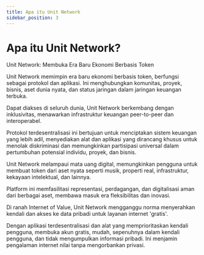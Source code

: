 ```yaml
---
title: Apa itu Unit Network
sidebar_position: 3
---
```


# Apa itu Unit Network?

Unit Network: Membuka Era Baru Ekonomi Berbasis Token

Unit Network memimpin era baru ekonomi berbasis token, berfungsi sebagai protokol dan aplikasi. Ini menghubungkan komunitas, proyek, bisnis, aset dunia nyata, dan status jaringan dalam jaringan keuangan terbuka.

Dapat diakses di seluruh dunia, Unit Network berkembang dengan inklusivitas, menawarkan infrastruktur keuangan peer-to-peer dan interoperabel.

Protokol terdesentralisasi ini bertujuan untuk menciptakan sistem keuangan yang lebih adil, menyediakan alat dan aplikasi yang dirancang khusus untuk menolak diskriminasi dan memungkinkan partisipasi universal dalam pertumbuhan potensial individu, proyek, dan bisnis.

Unit Network melampaui mata uang digital, memungkinkan pengguna untuk membuat token dari aset nyata seperti musik, properti real, infrastruktur, kekayaan intelektual, dan lainnya.

Platform ini memfasilitasi representasi, perdagangan, dan digitalisasi aman dari berbagai aset, membawa masuk era fleksibilitas dan inovasi.

Di ranah Internet of Value, Unit Network mengganggu norma menyerahkan kendali dan akses ke data pribadi untuk layanan internet 'gratis'.

Dengan aplikasi terdesentralisasi dan alat yang memprioritaskan kendali pengguna, membuka akun gratis, mudah, sepenuhnya dalam kendali pengguna, dan tidak mengumpulkan informasi pribadi. Ini menjamin pengalaman internet nilai tanpa mengorbankan privasi.
